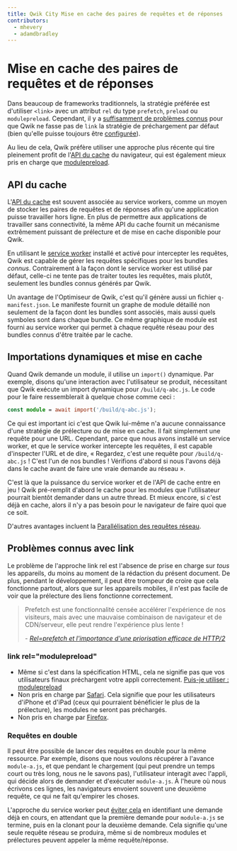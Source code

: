 ```yaml
---
title: Qwik City Mise en cache des paires de requêtes et de réponses
contributors:
  - mhevery
  - adamdbradley
---
```


# Mise en cache des paires de requêtes et de réponses

Dans beaucoup de frameworks traditionnels, la stratégie préférée est d'utiliser `<link>` avec un attribut `rel` du type `prefetch`, `preload` ou `modulepreload`. Cependant, il y a [suffisamment de problèmes connus](#known-issues-with-link) pour que Qwik ne fasse pas de `link` la stratégie de préchargement par défaut (bien qu'elle puisse toujours être [configurée](../../../docs/advanced/prefetching/index.mdx)).

Au lieu de cela, Qwik préfère utiliser une approche plus récente qui tire pleinement profit de l'[API du cache](https://developer.mozilla.org/fr/docs/Web/API/Cache) du navigateur, qui est également mieux pris en charge que [modulepreload](#known-issues-with-link).

## API du cache

L'[API du cache](https://developer.mozilla.org/fr/docs/Web/API/Cache) est souvent associée au service workers, comme un moyen de stocker les paires de requêtes et de réponses afin qu'une application puisse travailler hors ligne. En plus de permettre aux applications de travailler sans connectivité, la même API du cache fournit un mécanisme extrêmement puissant de prélecture et de mise en cache disponible pour Qwik.

En utilisant le [service worker](../service-worker-prefetching/index.mdx) installé et activé pour intercepter les requêtes, Qwik est capable de gérer les requêtes spécifiques pour les bundles _connus_. Contrairement à la façon dont le service worker est utilisé par défaut, celle-ci ne tente pas de traiter toutes les requêtes, mais plutôt, seulement les bundles connus générés par Qwik.

Un avantage de l'Optimiseur de Qwik, c'est qu'il génère aussi un fichier `q-manifest.json`. Le manifeste fournit un graphe de module détaillé non seulement de la façon dont les bundles sont associés, mais aussi quels symboles sont dans chaque bundle. Ce même graphique de module est fourni au service worker qui permet à chaque requête réseau pour des bundles connus d'être traitée par le cache.

## Importations dynamiques et mise en cache

Quand Qwik demande un module, il utilise un `import()` dynamique. Par exemple, disons qu'une interaction avec l'utilisateur se produit, nécessitant que Qwik exécute un import dynamique pour `/build/q-abc.js`. Le code pour le faire ressemblerait à quelque chose comme ceci :

```ts
const module = await import('/build/q-abc.js');
```

Ce qui est important ici c'est que Qwik lui-même n'a aucune connaissance d'une stratégie de prélecture ou de mise en cache. Il fait simplement une requête pour une URL. Cependant, parce que nous avons installé un service worker, et que le service worker intercepte les requêtes, il est capable d'inspecter l'URL et de dire, « Regardez, c'est une requête pour `/build/q-abc.js` ! C'est l'un de nos bundles ! Vérifions d'abord si nous l'avons déjà dans le cache avant de faire une vraie demande au réseau ».

C'est là que la puissance du service worker et de l'API de cache entre en jeu ! Qwik pré-remplit d'abord le cache pour les modules que l'utilisateur pourrait bientôt demander dans un autre thread. Et mieux encore, si c'est déjà en cache, alors il n'y a pas besoin pour le navigateur de faire quoi que ce soit.

D'autres avantages incluent la [Parallélisation des requêtes réseau](../parallelizing-network-requests/index.mdx).

## Problèmes connus avec link

Le problème de l'approche link rel est l'absence de prise en charge sur _tous_ les appareils, du moins au moment de la rédaction du présent document. De plus, pendant le développement, il peut être trompeur de croire que cela fonctionne partout, alors que sur les appareils mobiles, il n'est pas facile de voir que la prélecture des liens fonctionne correctement.

> Prefetch est une fonctionnalité censée accélérer l'expérience de nos visiteurs, mais avec une mauvaise combinaison de navigateur et de CDN/serveur, elle peut rendre l'expérience plus lente !
>
> \- <cite><a href="https://andydavies.me/blog/2020/07/08/rel-equals-prefetch-and-the-importance-of-effective-http-slash-2-prioritisation/">Rel=prefetch et l'importance d'une priorisation efficace de HTTP/2</a></cite>

### link rel="modulepreload"

- Même si c'est dans la spécification HTML, cela ne signifie pas que vos utilisateurs finaux préchargent votre appli correctement. [Puis-je utiliser : modulepreload](https://caniuse.com/link-rel-modulepreload)
- Non pris en charge par [Safari](https://bugs.webkit.org/show_bug.cgi?id=180574). Cela signifie que pour les utilisateurs d'iPhone et d'iPad (ceux qui pourraient bénéficier le plus de la prélecture), les modules ne seront pas préchargés.
- Non pris en charge par [Firefox](https://bugzilla.mozilla.org/show_bug.cgi?id=1425310).

### Requêtes en double

Il peut être possible de lancer des requêtes en double pour la même ressource. Par exemple, disons que nous voulons récupérer à l'avance `module-a.js`, et que pendant le chargement (qui peut prendre un temps court ou très long, nous ne le savons pas), l'utilisateur interagit avec l'appli, qui décide alors de demander et d'exécuter `module-a.js`. À l'heure où nous écrivons ces lignes, les navigateurs envoient souvent une deuxième requête, ce qui ne fait qu'empirer les choses.

L'approche du service worker peut [éviter cela](../parallelizing-network-requests/index.mdx) en identifiant une demande déjà en cours, en attendant que la première demande pour `module-a.js` se termine, puis en la clonant pour la deuxième demande. Cela signifie qu'une seule requête réseau se produira, même si de nombreux modules et prélectures peuvent appeler la même requête/réponse.

